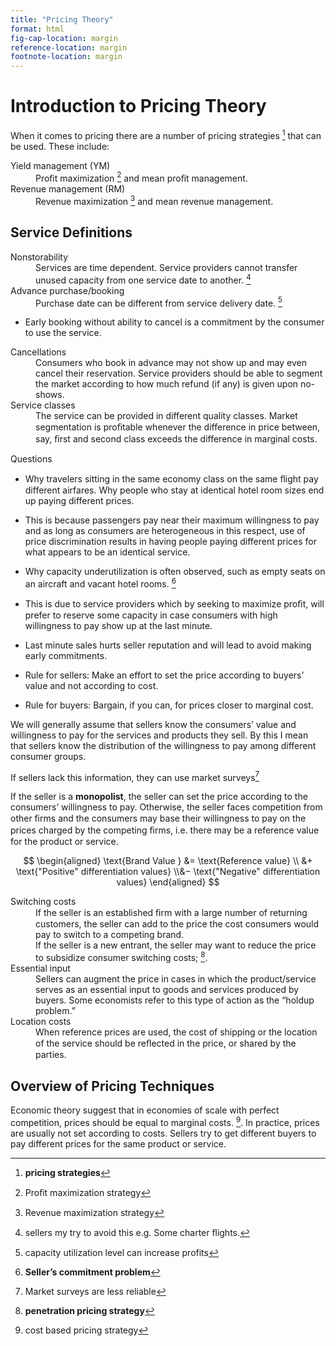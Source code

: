 ```yaml
---
title: "Pricing Theory"
format: html
fig-cap-location: margin
reference-location: margin
footnote-location: margin
---
```


# Introduction to Pricing Theory

When it comes to pricing there are a number of pricing strategies ^[**pricing strategies**] that can be used. These include:

Yield management (YM) 
:   Proﬁt maximization ^[Proﬁt maximization strategy] and mean proﬁt management.

Revenue management (RM)
:   Revenue maximization ^[Revenue maximization strategy] and mean revenue management.

## Service Definitions

Nonstorability
:   Services are time dependent. Service providers cannot transfer unused capacity
from one service date to another. ^[sellers my try to avoid this e.g. Some charter ﬂights.]

Advance purchase/booking
:     Purchase date can be different from service delivery date. ^[capacity utilization level can increase profits]

  - Early booking without ability to cancel is a commitment by the consumer to use the service.

Cancellations
:     Consumers who book in advance may not show up and may even cancel their reservation. Service providers should be able to segment the market according to how much refund (if any) is given upon no-shows.

Service classes
:     The service can be provided in different quality classes. Market segmentation is proﬁtable whenever the difference in price between, say, ﬁrst and second class exceeds the difference in marginal costs.

Questions 

-  Why travelers sitting in the same economy class on the same ﬂight pay different airfares. Why people who stay at identical hotel room sizes end up paying different prices.
  - This is because passengers pay near their maximum willingness to pay and as long as
consumers are heterogeneous in this respect, use of price discrimination results in having people paying different prices for what appears to be an identical service. 
-  Why capacity underutilization is often observed, such as empty seats on an aircraft and vacant hotel rooms. ^[**Seller's commitment problem**]
  - This is due to service providers which by seeking to maximize proﬁt, will prefer to reserve some  capacity in case consumers with high willingness to pay show up at the last minute.
  - Last  minute sales hurts seller reputation and will lead to avoid making early commitments.


- Rule for sellers: Make an effort to set the price according to buyers’ value and not according to cost.
- Rule for buyers: Bargain, if you can, for prices closer to marginal cost.


We will generally assume that sellers know the consumers’ value and willingness to pay for the services and products they sell. 
By this I mean that sellers know the distribution of the willingness to pay among different consumer groups. 

If sellers lack this information, they can use market surveys^[Market surveys are less reliable]

If the seller is a **monopolist**, the seller can set the price according to the consumers’ willingness to pay.
Otherwise, the seller faces competition from other ﬁrms and the consumers may base their willingness to pay on the prices
charged by the competing ﬁrms, i.e. there may be a reference value for the product or service.


$$
\begin{aligned}
\text{Brand Value } &= \text{Reference value} \\ &+ \text{"Positive" differentiation values} \\&− \text{"Negative" differentiation values}
\end{aligned}
$$

Switching costs
: If the seller is an established ﬁrm with a large number of returning customers, the seller can add to the price the cost consumers would pay to switch to a competing brand. 
:  If the seller is a new entrant, the seller may want to reduce the price to subsidize consumer switching costs; ^[**penetration pricing strategy**].

Essential input
: Sellers can augment the price in cases in which the product/service serves as an essential input to goods and services produced by buyers. Some economists refer to this type of action as the “holdup problem.”

Location costs
: When reference prices are used, the cost of shipping or the location of the service should be reﬂected in the price, or shared by the parties.

## Overview of Pricing Techniques

Economic theory suggest that in economies of scale with perfect competition, prices should be equal to marginal costs. ^[cost based pricing strategy]. 
In practice, prices are usually not set according to costs. Sellers try to get different buyers to pay different prices for the same product or service.
